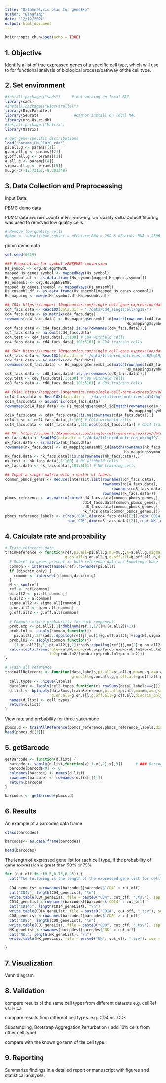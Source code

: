 ```yaml
---
title: "DataAnalysis plan for geneExp"
author: "Bingfang"
date: "12/12/2024"
output: html_document
---
```


```r
knitr::opts_chunk$set(echo = TRUE)
```

## 1. Objective

Identify a list of true expressed genes of a specific cell type, which will use to for functional analysis of biological process/pathway of the cell type.

## 2. Set environment


```r
#install.packages("sads")     # not working on local MAC
library(sads)
#install.packages("BiocParallel")
library(BiocParallel)
library(Seurat)                #cannot install on local MAC
library(org.Hs.eg.db)
#install.packages("Matrix")
library(Matrix)

# Get gene-specific distributions
load('params_EM_81020.rda')
pi.all.g <- params[[1]]
g.on.all.g <- params[[2]]
g.off.all.g <- params[[3]]
a.all.g <- params[[4]]
sigma.all.g <- params[[5]]
mu.g<-c(-12.73153,-8.301349)
```

## 3. Data Collection and Preprocessing

Input Data:

PBMC demo data 

PBMC data are raw counts after removing low quality cells. Default filtering was used to removed low quality cells.

```r
# Remove low-quality cells 
#pbmc <- subset(pbmc,subset = nFeature_RNA > 200 & nFeature_RNA < 2500 & percent.mt < 5)
```

pbmc demo data

```r
set.seed(6619)

### Preparation for symbol->ENSEMBL conversion
Hs_symbol <- org.Hs.egSYMBOL
mapped_Hs_genes.symbol <- mappedkeys(Hs_symbol)
Hs_symbol.df <- as.data.frame(Hs_symbol[mapped_Hs_genes.symbol])
Hs_ensembl <- org.Hs.egENSEMBL
mapped_Hs_genes.ensembl <- mappedkeys(Hs_ensembl)
Hs_ensembl.df <- as.data.frame(Hs_ensembl[mapped_Hs_genes.ensembl])
Hs_mapping <- merge(Hs_symbol.df,Hs_ensembl.df)

## CD4: https://support.10xgenomics.com/single-cell-gene-expression/datasets/1.1.0/cd4_t_helper? 
cd4_facs.data <- Read10X(data.dir = "./data/cd4_singlecell/hg19/") 
cd4_facs.data <- as.matrix(cd4_facs.data)
rownames(cd4_facs.data) <- Hs_mapping$ensembl_id[match(rownames(cd4_facs.data),
                                                       Hs_mapping$symbol)]
cd4_facs.data <- cd4_facs.data[!is.na(rownames(cd4_facs.data)),]
cd4_facs.data <- na.omit(cd4_facs.data)
cd4.test <- cd4_facs.data[,1:100] # CD4 withheld cells
cd4_facs.data <- cd4_facs.data[,101:5101] # CD4 training cells

## CD8: https://support.10xgenomics.com/single-cell-gene-expression/datasets/1.1.0/cytotoxic_t
cd8_facs.data <- Read10X(data.dir = './data/filtered_matrices_cd8/hg19/')
cd8_facs.data <- as.matrix(cd8_facs.data) 
rownames(cd8_facs.data) <- Hs_mapping$ensembl_id[match(rownames(cd8_facs.data),
                                                       Hs_mapping$symbol)]
cd8_facs.data <- cd8_facs.data[!is.na(rownames(cd8_facs.data)),]
cd8.test <- cd8_facs.data[,1:100] # CD8 withheld cells
cd8_facs.data <- cd8_facs.data[,101:5101] # CD8 training cells

## CD14: https://support.10xgenomics.com/single-cell-gene-expression/datasets/1.1.0/cd14_monocytes
cd14_facs.data <- Read10X(data.dir = './data/filtered_matrices_cd14/hg19/')
cd14_facs.data <- as.matrix(cd14_facs.data)
rownames(cd14_facs.data) <- Hs_mapping$ensembl_id[match(rownames(cd14_facs.data),
                                                        Hs_mapping$symbol)]
cd14_facs.data <- cd14_facs.data[!is.na(rownames(cd14_facs.data)),]
cd14.test <- cd14_facs.data[,1:100] # CD14 withheld cells
cd14_facs.data <- cd14_facs.data[,101:ncol(cd14_facs.data)] # CD14 training cells

## NK: https://support.10xgenomics.com/single-cell-gene-expression/datasets/1.1.0/cd56_nk
nk_facs.data <- Read10X(data.dir = './data/filtered_matrices_nk/hg19/')
nk_facs.data <- as.matrix(nk_facs.data)
rownames(nk_facs.data) <- Hs_mapping$ensembl_id[match(rownames(nk_facs.data),
                                                      Hs_mapping$symbol)]
nk_facs.data <- nk_facs.data[!is.na(rownames(nk_facs.data)),]
nk.test <- nk_facs.data[,1:100] # NK withheld cells
nk_facs.data <- nk_facs.data[,101:5101] # NK training cells
```


```r
## Input a single matrix with a vector of labels 
common_pbmcs_genes <- Reduce(intersect,list(rownames(cd4_facs.data),
                                            rownames(cd14_facs.data),
                                                rownames(cd8_facs.data),
                                            rownames(nk_facs.data)))
pbmcs_reference <- as.matrix(cbind(cd4_facs.data[common_pbmcs_genes,],
                                   cd14_facs.data[common_pbmcs_genes,],
                                   cd8_facs.data[common_pbmcs_genes,],
                                   nk_facs.data[common_pbmcs_genes,]))
pbmcs_reference_labels <- c(rep('CD4',dim(cd4_facs.data)[2]),rep('CD14',dim(cd14_facs.data)[2]),
                            rep('CD8',dim(cd8_facs.data)[2]),rep('NK',dim(nk_facs.data)[2]))

```


## 4. Calculate rate and probability

```r
# Train reference data
trainReference <- function(ref,pi.all=pi.all.g,mu=mu.g,a=a.all.g,sigma.all=sigma.all.g,
                           g.on.all=g.on.all.g,g.off.all=g.off.all.g,discrim_only=TRUE) {
  # Subset to genes present in both reference data and knowledge base
  common <- intersect(names(ref),rownames(pi.all))
  if (discrim_only) {
    common <- intersect(common,discrim.g)
  }
  N <- sum(ref)
  ref <- ref[common]
  pi.all2 <- pi.all[common,]
  a.all2 <- a[common]
  sigma.all2 <- sigma.all[common,]
  g.on.all2 <- g.on.all[common]
  g.off.all2 <- g.off.all[common]
  
  # Compute mixing probability for each component
  prob.exp <- pi.all2[,1]*dnbinom(ref,1,1/((N/(a.all2))+1))
  prob.ln1 <- sapply(common,function(j) 
    pi.all2[j,2]*sads::dpoilog(ref[j],mu[1]+g.off.all2[j]+log(N),sigma.all2[j,1]))
  prob.ln2 <- sapply(common,function(j) 
    (1-pi.all2[j,1]-pi.all2[j,2])*sads::dpoilog(ref[j],mu[2]+g.on.all2[j]+log(N),sigma.all2[j,2])) 
  return(data.frame(rate=ref/N,exp=prob.exp/(prob.exp+prob.ln1+prob.ln2),ln1=prob.ln1/(prob.exp+prob.ln1+prob.ln2),
                    ln2=prob.ln2/(prob.exp+prob.ln1+prob.ln2)))
}

# Train all reference
trainAllReference <- function(data,labels,pi.all=pi.all.g,mu=mu.g,a=a.all.g,sigma.all=sigma.all.g,
                              g.on.all=g.on.all.g,g.off.all=g.off.all.g,discrim_only=TRUE) {
  cell.types <- unique(labels)
  dataSums <- lapply(cell.types,function(c) rowSums(data[,labels==c]))
  d.list <- bplapply(dataSums,trainReference,pi.all=pi.all,mu=mu,a=a,sigma.all=sigma.all,
                     g.on.all=g.on.all,g.off.all=g.off.all,discrim_only=discrim_only)
  names(d.list) <- cell.types
  return(d.list)
}

```

View rate and probability for three state/mode 

```r
pbmcs.d <- trainAllReference(pbmcs_reference,pbmcs_reference_labels,discrim_only=FALSE)
head(pbmcs.d[[1]])
```

## 5. getBarcode

```r
getBarcode <- function(d.list) {
  barcode <- sapply(d.list,function(x) 1-x[,2]-x[,3])      # ### Barcode is   ln2=prob.ln2/(prob.exp+prob.ln1+prob.ln2) if greater than 0
  barcode[barcode<0] <- 0
  colnames(barcode) <- names(d.list)
  rownames(barcode) <- rownames(d.list[[1]])
  return(barcode)
}

barcodes <- getBarcode(pbmcs.d)

```

## 6. Results

An example of a barcodes data frame

```r
class(barcodes)

barcodes<- as.data.frame(barcodes)

head(barcodes)
```

The length of expressed gene list for each cell type, if the probability of gene expression is great than 50% or  75%

```r
for (cut_off in c(0.5,0.75,0.95)) {
  cat("The following is the length of the expressed gene list for cell type CD4, CD14, CD8 and NK, if the probability of gene expression is great than ", cut_off , "\n")
  
  CD4_geneList <-rownames(barcodes)[barcodes$`CD4` > cut_off]
  cat("CD4:", length(CD4_geneList), "\n")
  write.table(CD4_geneList, file = paste0("CD4", cut_off, ".tsv"), sep = "\n", row.names = FALSE, col.names = FALSE, quote = FALSE)
  CD14_geneList <-rownames(barcodes)[barcodes$`CD14` > cut_off]
  cat("CD14:", length(CD14_geneList), "\n")
  write.table(CD14_geneList, file = paste0("CD14", cut_off, ".tsv"), sep = "\n", row.names = FALSE, col.names = FALSE, quote = FALSE)
  CD8_geneList <-rownames(barcodes)[barcodes$`CD8` > cut_off]
  cat("CD8:", length(CD8_geneList), "\n")
  write.table(CD8_geneList, file = paste0("CD8", cut_off, ".tsv"), sep = "\n", row.names = FALSE, col.names = FALSE, quote = FALSE)
  NK_geneList <-rownames(barcodes)[barcodes$`NK` > cut_off]
  cat("NK:", length(NK_geneList), "\n")
  write.table(NK_geneList, file = paste0("NK", cut_off, ".tsv"), sep = "\n", row.names = FALSE, col.names = FALSE, quote = FALSE)

}
```


## 7. Visualization

Venn diagram


## 8. Validation

compare results of the same cell types from different datasets e.g. cellRef vs. Hlca

compare results from different cell types. e.g. CD4 vs. CD8

Subsampling, Bootstrap Aggregation,Perturbation ( add 10% cells from other cell type)

compare with the known go term of the cell type.

## 9. Reporting
Summarize findings in a detailed report or manuscript with figures and statistical analyses.
